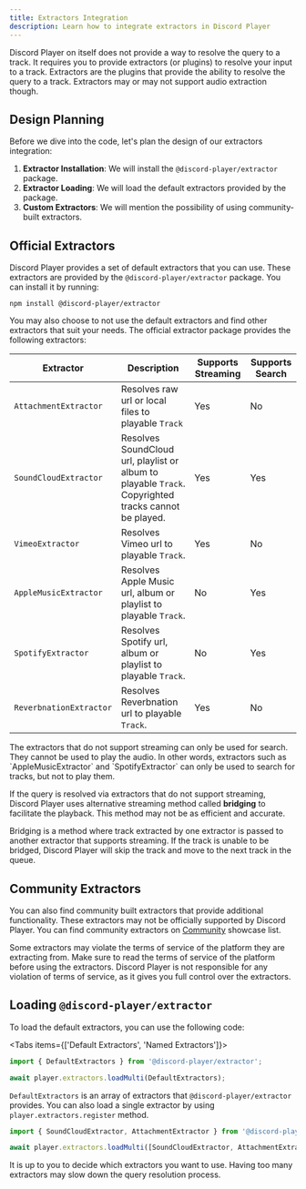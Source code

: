 ```yaml
---
title: Extractors Integration
description: Learn how to integrate extractors in Discord Player
---
```


Discord Player on itself does not provide a way to resolve the query to a track. It requires you to provide extractors (or plugins) to resolve your input to a track. Extractors are the plugins that provide the ability to resolve the query to a track. Extractors may or may not support audio extraction though.

## Design Planning

Before we dive into the code, let's plan the design of our extractors integration:

1. **Extractor Installation**: We will install the `@discord-player/extractor` package.
2. **Extractor Loading**: We will load the default extractors provided by the package.
3. **Custom Extractors**: We will mention the possibility of using community-built extractors.

## Official Extractors

Discord Player provides a set of default extractors that you can use. These extractors are provided by the `@discord-player/extractor` package. You can install it by running:

```package-install
npm install @discord-player/extractor
```

You may also choose to not use the default extractors and find other extractors that suit your needs. The official extractor package provides the following extractors:

| Extractor               | Description                                                                                          | Supports Streaming | Supports Search |
| ----------------------- | ---------------------------------------------------------------------------------------------------- | ------------------ | --------------- |
| `AttachmentExtractor`   | Resolves raw url or local files to playable `Track`                                                  | Yes                | No              |
| `SoundCloudExtractor`   | Resolves SoundCloud url, playlist or album to playable `Track`. Copyrighted tracks cannot be played. | Yes                | Yes             |
| `VimeoExtractor`        | Resolves Vimeo url to playable `Track`.                                                              | Yes                | No              |
| `AppleMusicExtractor`   | Resolves Apple Music url, album or playlist to playable `Track`.                                     | No                 | Yes             |
| `SpotifyExtractor`      | Resolves Spotify url, album or playlist to playable `Track`.                                         | No                 | Yes             |
| `ReverbnationExtractor` | Resolves Reverbnation url to playable `Track`.                                                       | Yes                | No              |

<Callout>
  The extractors that do not support streaming can only be used for search. They cannot be used to play the audio. In
  other words, extractors such as `AppleMusicExtractor` and `SpotifyExtractor` can only be used to search for tracks,
  but not to play them.
</Callout>

If the query is resolved via extractors that do not support streaming, Discord Player uses alternative streaming method called **bridging** to facilitate the playback. This method may not be as efficient and accurate.

<Callout>
  Bridging is a method where track extracted by one extractor is passed to another extractor that supports streaming. If
  the track is unable to be bridged, Discord Player will skip the track and move to the next track in the queue.
</Callout>

## Community Extractors

You can also find community built extractors that provide additional functionality. These extractors may not be officially supported by Discord Player. You can find community extractors on [Community](/community) showcase list.

<Callout type="warn">
  Some extractors may violate the terms of service of the platform they are extracting from. Make sure to read the terms
  of service of the platform before using the extractors. Discord Player is not responsible for any violation of terms
  of service, as it gives you full control over the extractors.
</Callout>

## Loading `@discord-player/extractor`

To load the default extractors, you can use the following code:

<Tabs items={['Default Extractors', 'Named Extractors']}>

<Tab value="Default Extractors">

```js
import { DefaultExtractors } from '@discord-player/extractor';

await player.extractors.loadMulti(DefaultExtractors);
```

`DefaultExtractors` is an array of extractors that `@discord-player/extractor` provides. You can also load a single extractor by using `player.extractors.register` method.

</Tab>

<Tab value="Named Extractors">

```js
import { SoundCloudExtractor, AttachmentExtractor } from '@discord-player/extractor';

await player.extractors.loadMulti([SoundCloudExtractor, AttachmentExtractor]);
```

</Tab>

</Tabs>

<Callout>
  It is up to you to decide which extractors you want to use. Having too many extractors may slow down the query
  resolution process.
</Callout>
